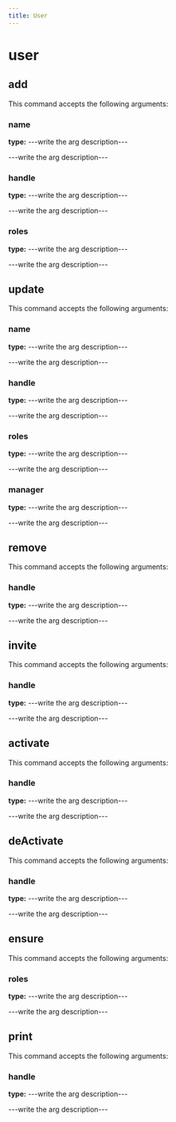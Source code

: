 ```yaml
---
title: User
---
```


# user

## add

This command accepts the following arguments:

### name
**type:** ---write the arg description---

---write the arg description---

### handle
**type:** ---write the arg description---

---write the arg description---

### roles
**type:** ---write the arg description---

---write the arg description---


## update

This command accepts the following arguments:

### name
**type:** ---write the arg description---

---write the arg description---

### handle
**type:** ---write the arg description---

---write the arg description---

### roles
**type:** ---write the arg description---

---write the arg description---

### manager
**type:** ---write the arg description---

---write the arg description---


## remove

This command accepts the following arguments:

### handle
**type:** ---write the arg description---

---write the arg description---


## invite

This command accepts the following arguments:

### handle
**type:** ---write the arg description---

---write the arg description---


## activate

This command accepts the following arguments:

### handle
**type:** ---write the arg description---

---write the arg description---


## deActivate

This command accepts the following arguments:

### handle
**type:** ---write the arg description---

---write the arg description---


## ensure

This command accepts the following arguments:

### roles
**type:** ---write the arg description---

---write the arg description---


## print

This command accepts the following arguments:

### handle
**type:** ---write the arg description---

---write the arg description---


